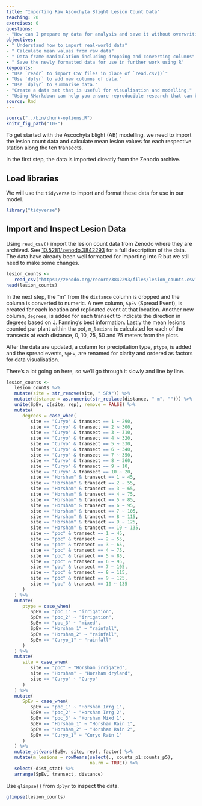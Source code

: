 ```yaml
---
title: "Importing Raw Ascochyta Blight Lesion Count Data"
teaching: 20
exercises: 0
questions:
- "How can I prepare my data for analysis and save it without overwriting the raw data?"
objectives:
- " Understand how to import real-world data"
- " Calculate mean values from raw data"
- " Data frame manipulation including dropping and converting columns"
- " Save the newly formatted data for use in further work using R"
keypoints:
- "Use `readr` to import CSV files in place of `read.csv()`"
- "Use `dplyr` to add new columns of data."
- "Use `dplyr` to summarise data."
- "Create a data set that is useful for visualisation and modelling."
- "Using RMarkdown can help you ensure reproducible research that can be reshared and reused."
source: Rmd
---
```


```r
source("../bin/chunk-options.R")
knitr_fig_path("10-")
```

To get started with the Ascochyta blight (AB) modelling, we need to import the lesion count data and calculate mean lesion values for each respective station along the ten transects.

In the first step, the data is imported directly from the Zenodo archive.

## Load libraries

We will use the `tidyverse` to import and format these data for use in our model.

```r
library("tidyverse")
```

## Import and Inspect Lesion Data

Using `read_csv()` import the lesion count data from Zenodo where they are archived.
See [10.5281/zenodo.3842293](https://doi.org/10.5281/zenodo.3842293) for a full description of the data.
The data have already been well formatted for importing into R but we still need to make some changes.

```r
lesion_counts <-
   read_csv("https://zenodo.org/record/3842293/files/lesion_counts.csv?download=1")
head(lesion_counts)
```

In the next step, the "m" from the `distance` column is dropped and the column is converted to numeric.
A new column, `SpEv` (Spread Event), is created for each location and replicated event at that location. Another new column, `degrees`, is added for each transect to indicate the direction in degrees based on J. Fanning's best information.
Lastly the mean lesions counted per plant within the pot, `m_lesions` is calculated for each of the transects at each distance, 0, 10, 25, 50 and 75 meters from the plots.

After the data are updated, a column for precipitation type, `ptype`, is added and the spread events, `SpEv`, are renamed for clarity and ordered as factors for data visualisation.

There's a lot going on here, so we'll go through it slowly and line by line.


```r
lesion_counts <-
   lesion_counts %>%
   mutate(site = str_remove(site, " SPA")) %>%
   mutate(distance = as.numeric(str_replace(distance, " m", ""))) %>%
   unite(SpEv, c(site, rep), remove = FALSE) %>%
   mutate(
      degrees = case_when(
         site == "Curyo" & transect == 1 ~ 290,
         site == "Curyo" & transect == 2 ~ 300,
         site == "Curyo" & transect == 3 ~ 310,
         site == "Curyo" & transect == 4 ~ 320,
         site == "Curyo" & transect == 5 ~ 330,
         site == "Curyo" & transect == 6 ~ 340,
         site == "Curyo" & transect == 7 ~ 350,
         site == "Curyo" & transect == 8 ~ 360,
         site == "Curyo" & transect == 9 ~ 10,
         site == "Curyo" & transect == 10 ~ 20,
         site == "Horsham" & transect == 1 ~ 45,
         site == "Horsham" & transect == 2 ~ 55,
         site == "Horsham" & transect == 3 ~ 65,
         site == "Horsham" & transect == 4 ~ 75,
         site == "Horsham" & transect == 5 ~ 85,
         site == "Horsham" & transect == 6 ~ 95,
         site == "Horsham" & transect == 7 ~ 105,
         site == "Horsham" & transect == 8 ~ 115,
         site == "Horsham" & transect == 9 ~ 125,
         site == "Horsham" & transect == 10 ~ 135,
         site == "pbc" & transect == 1 ~ 45,
         site == "pbc" & transect == 2 ~ 55,
         site == "pbc" & transect == 3 ~ 65,
         site == "pbc" & transect == 4 ~ 75,
         site == "pbc" & transect == 5 ~ 85,
         site == "pbc" & transect == 6 ~ 95,
         site == "pbc" & transect == 7 ~ 105,
         site == "pbc" & transect == 8 ~ 115,
         site == "pbc" & transect == 9 ~ 125,
         site == "pbc" & transect == 10 ~ 135
      )
   ) %>%
   mutate(
      ptype = case_when(
         SpEv == "pbc_1" ~ "irrigation",
         SpEv == "pbc_2" ~ "irrigation",
         SpEv == "pbc_3" ~ "mixed",
         SpEv == "Horsham_1" ~ "rainfall",
         SpEv == "Horsham_2" ~ "rainfall",
         SpEv == "Curyo_1" ~ "rainfall"
      )
   ) %>%
   mutate(
      site = case_when(
         site == "pbc" ~ "Horsham irrigated",
         site == "Horsham" ~ "Horsham dryland",
         site == "Curyo" ~ "Curyo"
      )
   ) %>%
   mutate(
      SpEv = case_when(
         SpEv == "pbc_1" ~ "Horsham Irrg 1",
         SpEv == "pbc_2" ~ "Horsham Irrg 2",
         SpEv == "pbc_3" ~ "Horsham Mixd 1",
         SpEv == "Horsham_1" ~ "Horsham Rain 1",
         SpEv == "Horsham_2" ~ "Horsham Rain 2",
         SpEv == "Curyo_1" ~ "Curyo Rain 1"
      )
   ) %>%
   mutate_at(vars(SpEv, site, rep), factor) %>%
   mutate(m_lesions = rowMeans(select(., counts_p1:counts_p5),
                               na.rm = TRUE)) %>%
   select(-dist_stat) %>%
   arrange(SpEv, transect, distance)
```

Use `glimpse()` from `dplyr` to inspect the data.

```r
glimpse(lesion_counts)
```
